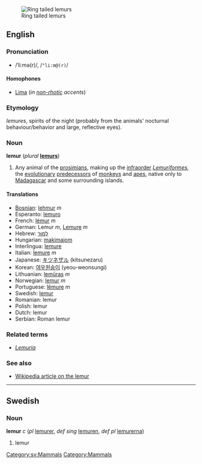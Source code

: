 {{see|Lemur}}
[[Image:Ring tailed lemurs.jpg|thumb|Ring tailed lemurs]]

==English==

===Pronunciation===
*/ˈliːmə(r)/, /<tt>"li:m@(r)</tt>/

====Homophones====
*[[Lima]] (''in [[non-rhotic]] accents'')

===Etymology===
{{L.}} ''lemures'', spirits of the night (probably from the animals' nocturnal behaviour/behavior and large, reflective eyes).

===Noun===
'''lemur''' (''plural'' '''[[lemurs]]''')

# Any animal of the [[prosimian]]s, making up the [[infraorder]] ''[[Lemuriformes]]'', the [[evolutionary]] [[predecessor]]s of [[monkey]]s and [[ape]]s, native only to [[Madagascar]] and some surrounding islands.

====Translations====
*[[Bosnian]]: [[lehmur]] ''m''
*Esperanto: [[lemuro]]
*French: [[lémur]] ''m''
*German: Lemur ''m'', [[Lemure]] ''m''
*Hebrew: [[למור|לֶמוּר]]
*Hungarian: [[makimajom]]
*Interlingua: [[lemure#Interlingua|lemure]]
*Italian: [[lemure#Italian|lemure]] ''m''
*Japanese: [[キツネザル]] (kitsunezaru)
*Korean: [[여우원숭이]] (yeou-weonsungi)
*Lithuanian: [[lemūras]] ''m''
*Norwegian: [[lemur]] ''m''
*Portuguese: [[lêmure]] ''m''
*Swedish: [[lemur#Swedish|lemur]]
*Romanian: lemur
*Polish: lemur
*Dutch: lemur
*Serbian: Roman lemur

===Related terms===
*''[[Lemuria]]''

===See also===
*[[w:Lemur|Wikipedia article on the lemur]]

----
==Swedish==
[[Category:sv:Mammals]]

===Noun===
'''lemur''' ''c'' (''pl'' [[lemurer]], ''def sing'' [[lemuren]], ''def pl'' [[lemurerna]])
# lemur

[[Category:Mammals]]